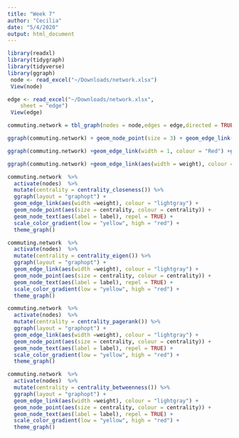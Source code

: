 ```yaml
---
title: "Week 7"
author: "Cecilia"
date: "5/4/2020"
output: html_document
---
```


```r
library(readxl)
library(tidygraph)
library(tidyverse)
library(ggraph)
 node <- read_excel("~/Downloads/network.xlsx")
 View(node) 

edge <- read_excel("~/Downloads/network.xlsx", 
    sheet = "edge")
 View(edge) 
```

```r
commuting.network = tbl_graph(nodes = node,edges = edge,directed = TRUE)

ggraph(commuting.network) + geom_node_point(size = 3) + geom_edge_link(width = 0.5)
``` 


```r
ggraph(commuting.network) +geom_edge_link(width = 1, colour = "Red") +geom_node_point(size = 4, colour = "Orange") +geom_node_text(aes(label = label)) +theme_graph()
```


```r
ggraph(commuting.network) +geom_edge_link(aes(width = weight), colour = 6) +geom_node_point(size = 4, colour = 3) +geom_node_text(aes(label = label), colour = 1) +theme_graph()
```



```r
commuting.network  %>%
  activate(nodes)  %>%
  mutate(centrality = centrality_closeness()) %>% 
  ggraph(layout = "graphopt") + 
  geom_edge_link(aes(width =weight), colour = "lightgray") +
  geom_node_point(aes(size = centrality, colour = centrality)) +
  geom_node_text(aes(label = label), repel = TRUE) +
  scale_color_gradient(low = "yellow", high = "red") +
  theme_graph()
```



```r
commuting.network  %>%
  activate(nodes)  %>%
  mutate(centrality = centrality_eigen()) %>% 
  ggraph(layout = "graphopt") + 
  geom_edge_link(aes(width =weight), colour = "lightgray") +
  geom_node_point(aes(size = centrality, colour = centrality)) +
  geom_node_text(aes(label = label), repel = TRUE) +
  scale_color_gradient(low = "yellow", high = "red") +
  theme_graph()
```



```r
commuting.network  %>%
  activate(nodes)  %>%
  mutate(centrality = centrality_pagerank()) %>% 
  ggraph(layout = "graphopt") + 
  geom_edge_link(aes(width =weight), colour = "lightgray") +
  geom_node_point(aes(size = centrality, colour = centrality)) +
  geom_node_text(aes(label = label), repel = TRUE) +
  scale_color_gradient(low = "yellow", high = "red") +
  theme_graph()
```

```r
commuting.network  %>%
  activate(nodes)  %>%
  mutate(centrality = centrality_betweenness()) %>% 
  ggraph(layout = "graphopt") + 
  geom_edge_link(aes(width =weight), colour = "lightgray") +
  geom_node_point(aes(size = centrality, colour = centrality)) +
  geom_node_text(aes(label = label), repel = TRUE) +
  scale_color_gradient(low = "yellow", high = "red") +
  theme_graph()
```
